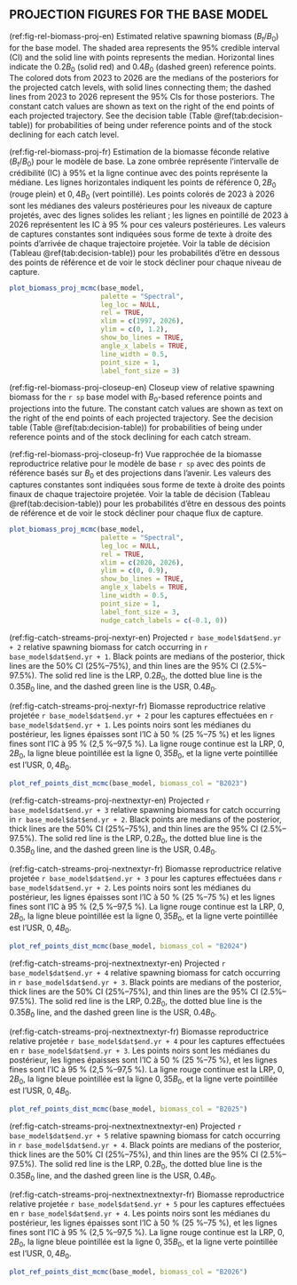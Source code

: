 ## PROJECTION FIGURES FOR THE BASE MODEL

(ref:fig-rel-biomass-proj-en) Estimated relative spawning biomass ($B_t/B_0$) for the base model. The shaded area represents the 95% credible interval (CI) and the solid line with points represents the median. Horizontal lines indicate the $0.2B_0$ (solid red) and $0.4B_0$ (dashed green) reference points. The colored dots from 2023 to 2026 are the medians of the posteriors for the projected catch levels, with solid lines connecting them; the dashed lines from 2023 to 2026 represent the 95% CIs for those posteriors. The constant catch values are shown as text on the right of the end points of each projected trajectory. See the decision table (Table \@ref(tab:decision-table)) for probabilities of being under reference points and of the stock declining for each catch level.

(ref:fig-rel-biomass-proj-fr)  Estimation de la biomasse féconde relative ($B_t/B_0$) pour le modèle de base. La zone ombrée représente l'intervalle de crédibilité (IC) à 95% et la ligne continue avec des points représente la médiane. Les lignes horizontales indiquent les points de référence $0,2B_0$ (rouge plein) et $0,4B_0$ (vert pointillé). Les points colorés de 2023 à 2026 sont les médianes des valeurs postérieures pour les niveaux de capture projetés, avec des lignes solides les reliant ; les lignes en pointillé de 2023 à 2026 représentent les IC à 95 % pour ces valeurs postérieures. Les valeurs de captures constantes sont indiquées sous forme de texte à droite des points d'arrivée de chaque trajectoire projetée. Voir la table de décision (Tableau \@ref(tab:decision-table)) pour les probabilités d'être en dessous des points de référence et de voir le stock décliner pour chaque niveau de capture.

```r
plot_biomass_proj_mcmc(base_model,
                       palette = "Spectral",
                       leg_loc = NULL,
                       rel = TRUE,
                       xlim = c(1997, 2026),
                       ylim = c(0, 1.2),
                       show_bo_lines = TRUE,
                       angle_x_labels = TRUE,
                       line_width = 0.5,
                       point_size = 1,
                       label_font_size = 3)
```

(ref:fig-rel-biomass-proj-closeup-en) Closeup view of relative spawning biomass for the `r sp` base model with $B_0$-based reference points and projections into the future. The constant catch values are shown as text on the right of the end points of each projected trajectory. See the decision table (Table \@ref(tab:decision-table)) for probabilities of being under reference points and of the stock declining for each catch stream.

(ref:fig-rel-biomass-proj-closeup-fr) Vue rapprochée de la biomasse reproductrice relative pour le modèle de base `r sp` avec des points de référence basés sur $B_0$ et des projections dans l'avenir. Les valeurs des captures constantes sont indiquées sous forme de texte à droite des points finaux de chaque trajectoire projetée. Voir la table de décision (Tableau \@ref(tab:decision-table)) pour les probabilités d'être en dessous des points de référence et de voir le stock décliner pour chaque flux de capture.

```r
plot_biomass_proj_mcmc(base_model,
                       palette = "Spectral",
                       leg_loc = NULL,
                       rel = TRUE,
                       xlim = c(2020, 2026),
                       ylim = c(0, 0.9),
                       show_bo_lines = TRUE,
                       angle_x_labels = TRUE,
                       line_width = 0.5,
                       point_size = 1,
                       label_font_size = 3,
                       nudge_catch_labels = c(-0.1, 0))
```

(ref:fig-catch-streams-proj-nextyr-en) Projected `r base_model$dat$end.yr + 2` relative spawning biomass for catch occurring in `r base_model$dat$end.yr + 1`. Black points are medians of the posterior, thick lines are the 50% CI (25%--75%), and thin lines are the 95% CI (2.5%--97.5%). The solid red line is the LRP, $0.2B_0$, the dotted blue line is the $0.35B_0$ line, and the dashed green line is the USR, $0.4B_0$.

(ref:fig-catch-streams-proj-nextyr-fr) Biomasse reproductrice relative projetée `r base_model$dat$end.yr + 2` pour les captures effectuées en `r base_model$dat$end.yr + 1`. Les points noirs sont les médianes du postérieur, les lignes épaisses sont l'IC à 50 % (25 %--75 %) et les lignes fines sont l'IC à 95 % (2,5 %--97,5 %). La ligne rouge continue est la LRP, $0,2B_0$, la ligne bleue pointillée est la ligne $0,35B_0$, et la ligne verte pointillée est l'USR, $0,4B_0$.

```r
plot_ref_points_dist_mcmc(base_model, biomass_col = "B2023")
```

(ref:fig-catch-streams-proj-nextnextyr-en) Projected `r base_model$dat$end.yr + 3` relative spawning biomass for catch occurring in `r base_model$dat$end.yr + 2`. Black points are medians of the posterior, thick lines are the 50% CI (25%--75%), and thin lines are the 95% CI (2.5%--97.5%). The solid red line is the LRP, $0.2B_0$, the dotted blue line is the $0.35B_0$ line, and the dashed green line is the USR, $0.4B_0$.

(ref:fig-catch-streams-proj-nextnextyr-fr) Biomasse reproductrice relative projetée `r base_model$dat$end.yr + 3` pour les captures effectuées dans `r base_model$dat$end.yr + 2`. Les points noirs sont les médianes du postérieur, les lignes épaisses sont l'IC à 50 % (25 %--75 %) et les lignes fines sont l'IC à 95 % (2,5 %--97,5 %). La ligne rouge continue est la LRP, $0,2B_0$, la ligne bleue pointillée est la ligne $0,35B_0$, et la ligne verte pointillée est l'USR, $0,4B_0$.

```r
plot_ref_points_dist_mcmc(base_model, biomass_col = "B2024")
```

(ref:fig-catch-streams-proj-nextnextnextyr-en) Projected `r base_model$dat$end.yr + 4` relative spawning biomass for catch occurring in `r base_model$dat$end.yr + 3`. Black points are medians of the posterior, thick lines are the 50% CI (25%--75%), and thin lines are the 95% CI (2.5%--97.5%). The solid red line is the LRP, $0.2B_0$, the dotted blue line is the $0.35B_0$ line, and the dashed green line is the USR, $0.4B_0$.

(ref:fig-catch-streams-proj-nextnextnextyr-fr) Biomasse reproductrice relative projetée `r base_model$dat$end.yr + 4` pour les captures effectuées en `r base_model$dat$end.yr + 3`. Les points noirs sont les médianes du postérieur, les lignes épaisses sont l'IC à 50 % (25 %--75 %), et les lignes fines sont l'IC à 95 % (2,5 %--97,5 %). La ligne rouge continue est la LRP, $0,2B_0$, la ligne bleue pointillée est la ligne $0,35B_0$, et la ligne verte pointillée est l'USR, $0,4B_0$.

```r
plot_ref_points_dist_mcmc(base_model, biomass_col = "B2025")
```

(ref:fig-catch-streams-proj-nextnextnextnextyr-en) Projected `r base_model$dat$end.yr + 5` relative spawning biomass for catch occurring in `r base_model$dat$end.yr + 4`. Black points are medians of the posterior, thick lines are the 50% CI (25%--75%), and thin lines are the 95% CI (2.5%--97.5%). The solid red line is the LRP, $0.2B_0$, the dotted blue line is the $0.35B_0$ line, and the dashed green line is the USR, $0.4B_0$.

(ref:fig-catch-streams-proj-nextnextnextnextyr-fr) Biomasse reproductrice relative projetée `r base_model$dat$end.yr + 5` pour les captures effectuées en `r base_model$dat$end.yr + 4`. Les points noirs sont les médianes du postérieur, les lignes épaisses sont l'IC à 50 % (25 %--75 %), et les lignes fines sont l'IC à 95 % (2,5 %--97,5 %). La ligne rouge continue est la LRP, $0,2B_0$, la ligne bleue pointillée est la ligne $0,35B_0$, et la ligne verte pointillée est l'USR, $0,4B_0$.

```r
plot_ref_points_dist_mcmc(base_model, biomass_col = "B2026")
```
